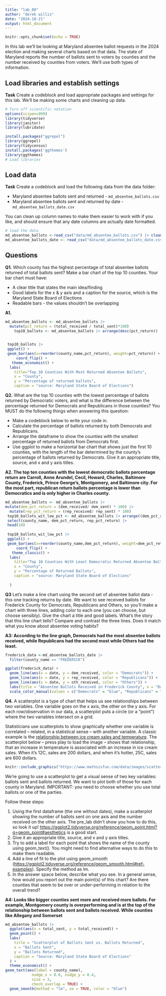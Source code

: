 ```yaml
---
title: "lab_08"
author: "derek willis"
date: "2024-10-21"
output: html_document
---
```


```r
knitr::opts_chunk$set(echo = TRUE)
```

In this lab we'll be looking at Maryland absentee ballot requests in the 2024 election and making several charts based on that data. The state of Maryland reports the number of ballots sent to voters by counties and the number received by counties from voters. We'll use both types of information.

## Load libraries and establish settings

**Task** Create a codeblock and load appropriate packages and settings for this lab. We'll be making some charts and cleaning up data.

```r
# Turn off scientific notation
options(scipen=999)
library(tidyverse)
library(janitor)
library(lubridate)

install.packages("ggrepel")
library(ggrepel)
library(tidycensus)
install.packages('ggthemes')
library(ggthemes)
# Load libraries
```

## Load data

**Task** Create a codeblock and load the following data from the data folder:

-   Maryland absentee ballots sent and returned - `md_absentee_ballots.csv`
-   Maryland absentee ballots sent and returned by date - `md_absentee_ballots_date.csv`

You can clean up column names to make them easier to work with if you like, and should ensure that any date columns are actually date formatted.

```r
# load the data
md_absentee_ballots <-read_csv("data/md_absentee_ballots.csv") |> clean_names()
md_absentee_ballots_date <- read_csv("data/md_absentee_ballots_date.csv") |> clean_names()
```

## Questions

**Q1.** Which county has the highest percentage of total absentee ballots returned of total ballots sent? Make a bar chart of the top 10 counties. Your bar chart must have:

-   A clear title that states the main idea/finding
-   Good labels for the x & y axis and a caption for the source, which is the Maryland State Board of Elections
-   Readable bars - the values shouldn't be overlapping

**A1.**

```r
md_absentee_ballots <- md_absentee_ballots |>
  mutate(pct_return = (total_received / total_sent)*100)
    top10_ballots <- md_absentee_ballots |> arrange(desc(pct_return)) |> head(10)
  

 top10_ballots |> 
 ggplot() +
 geom_bar(aes(x=reorder(county_name,pct_return), weight=pct_return)) +
     coord_flip() + 
   theme_economist() +
  labs(
    title="Top 10 Counties With Most Returned Absentee Ballots",
    x = "County",
    y = "Percentage of returned ballots",
    caption = "source: Maryland State Board of Elections")
```

**Q2.** What are the top 10 counties with the lowest percentage of ballots returned by Democratic voters, and what is the difference between the percentage returned for Democrats and Republicans in those counties? You MUST do the following things when answering this question:

-   Make a codeblock below to write your code in.
-   Calculate the percentage of ballots returned by both Democrats and Republicans.
-   Arrange the dataframe to show the counties with the smallest percentage of returned ballots from Democrats first.
-   Use ggplot to make a horizontal bar chart that shows just the first 10 counties, with the length of the bar determined by the county's percentage of ballots returned by Democrats. Give it an appropriate title, source, and x and y axis titles.

**A2. The top ten counties with the lowest democratic ballots percentage return are Carroll, Anne Arundel, Cecil, Howard, Charles, Baltimore County, Frederick, Prince George's, Montgomery, and Baltimore city. For the most part, republican return ballots percentage is lower than Democratics and is only higher in Charles county.**

```r
md_absentee_ballots <- md_absentee_ballots |>
mutate(dem_pct_return = (dem_received/ dem_sent) * 100) |>
  mutate(rep_pct_return = (rep_received/ rep_sent) * 100) 
 top10_ballots_wit_low_pct <- md_absentee_ballots |> arrange((dem_pct_return)) |>
 select(county_name, dem_pct_return, rep_pct_return) |> 
 head(10)
 
 top10_ballots_wit_low_pct |> 
 ggplot() +
 geom_bar(aes(x=reorder(county_name,dem_pct_return), weight=dem_pct_return)) +
     coord_flip() +
   theme_classic() +
  labs(
    title="Top 10 Counties With Least Democratic Returned Absentee Ballots",
    x = "County",
    y = "Percentage of Returned Ballots",
    caption = "source: Maryland State Board of Elections"
    
  )

```

**Q3** Let's make a line chart using the second set of absentee ballot data - this one tracking returns by date. We want to see received ballots for Frederick County for Democrats, Republicans and Others, so you'll make a chart with three lines, adding color to each one (you can choose, but choose sensibly). Give the chart a title and good labels. What's the story that this line chart tells? Compare and contrast the three lines. Does it match what you know about absentee voting habits?

**A3: According to the line graph, Democrats had the most absentee ballots received, while Republicans had the second most while Others had the least.**

```r
frederick_data <-md_absentee_ballots_date |>
  filter(county_name == "FREDERICK")

ggplot(frederick_data) +
  geom_line(aes(x = date, y = dem_received, color = "Democrats")) +
  geom_line(aes(x = date, y = rep_received, color = "Republicans")) +
  geom_line(aes(x = date, y = oth_received, color = "Others")) +
  labs(title = "Absentee Ballots Received in Frederick County", x = "Date", y = "Ballots Received") +
  scale_color_manual(values = c("Democrats" = "blue", "Republicans" = "red", "Others" = "green"))
```

**Q4.** A scatterplot is a type of chart that helps us see relationships between two variables. One variable goes on the x axis, the other on the y axis. For each row/observation in our data, a scatterplot puts a circle (or a "point") where the two variables intersect on a grid.

Statisticians use scatterplots to show graphically whether one variable is correlated -- related, in a statistical sense -- with another variable. A classic example is the [relationship between ice cream sales and temperature](https://www.mathsisfun.com/data/scatter-xy-plots.html). The scatterplot below -- press play to load the image -- shows that relationship, that an increase in temperature is associated with an increase in ice cream sales. When it's 12C, sales are 200 dollars, and when it's hotter, 25C, sales are 600 dollars.

```r
knitr::include_graphics("https://www.mathsisfun.com/data/images/scatter-ice-cream1.svg")
```

We're going to use a scatterplot to get a visual sense of two key variables: ballots sent and ballots returned. We want to plot both of those for each county in Maryland. IMPORTANT: you need to choose whether you use total ballots or one of the parties.

Follow these steps:

1.  Using the first dataframe (the one without dates), make a scatterplot showing the number of ballots sent on one axis and the number received on the other axis. The pre_lab didn't show you how to do this, so look it up! <https://ggplot2.tidyverse.org/reference/geom_point.html?q=geom_point#aesthetics> is a good start.
2.  Give it an appropriate title, source, and x and y axis titles.
3.  Try to add a label for each point that shows the name of the county using geom_text(). You might need to find alternative ways to do this to make them readable.
4.  Add a line of fit to the plot using geom_smooth (<https://ggplot2.tidyverse.org/reference/geom_smooth.html#ref-examples>). Specify the method as lm.
5.  In the answer space below, describe what you see. In a general sense, how would you report out the main point(s) of this chart? Are there counties that seem to be over or under-performing in relation to the overall trend?

**A4: Looks like bigger counties sent more and received more ballots. For example, Montgomery county is overperforming and is at the top of the relationship between ballots sent and ballots received. While counties like Allegany and Somerset**

```r
md_absentee_ballots |>
  ggplot(aes(x = total_sent, y = total_received)) +
  geom_point() +
  labs(
    title = "Scatterplot of Ballots Sent vs. Ballots Returned",
    x = "Ballots Sent",
    y = "Ballots Returned",
    caption = "Source: Maryland State Board of Elections"
  ) +
  theme_economist() +
geom_text(aes(label = county_name), 
            nudge_x = 0.0, nudge_y = 0.4, 
            size = 3,                   
            check_overlap = TRUE) +
  geom_smooth(method = "lm", se = TRUE, color = "blue")
```
